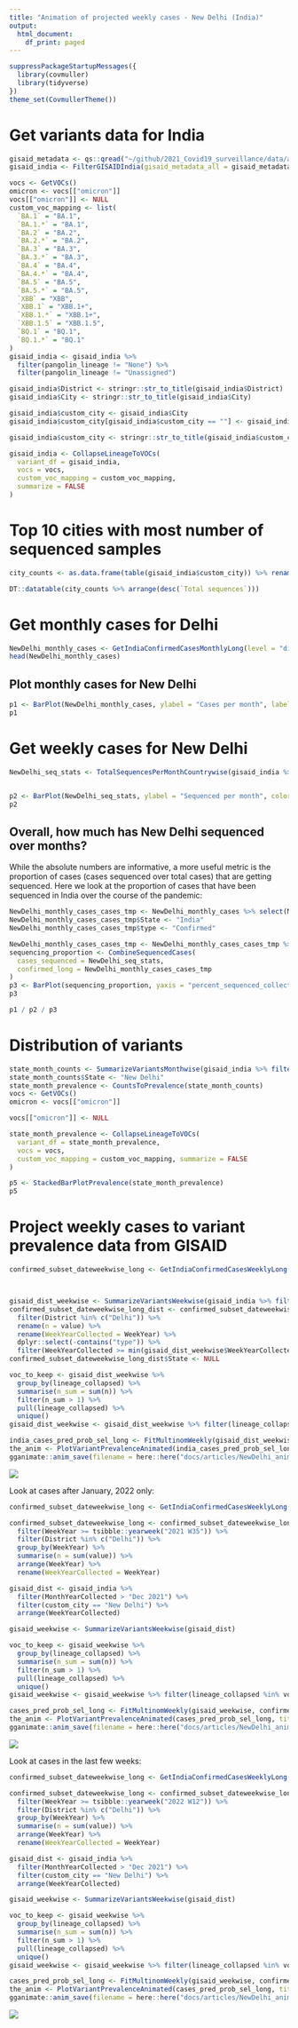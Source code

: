 ```yaml
---
title: "Animation of projected weekly cases - New Delhi (India)"
output:
  html_document:
    df_print: paged
---
```





```r
suppressPackageStartupMessages({
  library(covmuller)
  library(tidyverse)
})
theme_set(CovmullerTheme())
```

# Get variants data for India

```r
gisaid_metadata <- qs::qread("~/github/2021_Covid19_surveillance/data/all_metadata/metadata_tsv_2023_02_27.qs")
gisaid_india <- FilterGISAIDIndia(gisaid_metadata_all = gisaid_metadata)

vocs <- GetVOCs()
omicron <- vocs[["omicron"]]
vocs[["omicron"]] <- NULL
custom_voc_mapping <- list(
  `BA.1` = "BA.1",
  `BA.1.*` = "BA.1",
  `BA.2` = "BA.2",
  `BA.2.*` = "BA.2",
  `BA.3` = "BA.3",
  `BA.3.*` = "BA.3",
  `BA.4` = "BA.4",
  `BA.4.*` = "BA.4",
  `BA.5` = "BA.5",
  `BA.5.*` = "BA.5",
  `XBB` = "XBB",
  `XBB.1` = "XBB.1+",
  `XBB.1.*` = "XBB.1+",
  `XBB.1.5` = "XBB.1.5",
  `BQ.1` = "BQ.1",
  `BQ.1.*` = "BQ.1"
)
gisaid_india <- gisaid_india %>%
  filter(pangolin_lineage != "None") %>%
  filter(pangolin_lineage != "Unassigned")

gisaid_india$District <- stringr::str_to_title(gisaid_india$District)
gisaid_india$City <- stringr::str_to_title(gisaid_india$City)

gisaid_india$custom_city <- gisaid_india$City
gisaid_india$custom_city[gisaid_india$custom_city == ""] <- gisaid_india$District[gisaid_india$custom_city == ""]

gisaid_india$custom_city <- stringr::str_to_title(gisaid_india$custom_city)

gisaid_india <- CollapseLineageToVOCs(
  variant_df = gisaid_india,
  vocs = vocs,
  custom_voc_mapping = custom_voc_mapping,
  summarize = FALSE
)
```


# Top 10 cities with most number of sequenced samples

```r
city_counts <- as.data.frame(table(gisaid_india$custom_city)) %>% rename(City = Var1, `Total sequences` = Freq)

DT::datatable(city_counts %>% arrange(desc(`Total sequences`)))
```

# Get monthly cases for Delhi
```r
NewDelhi_monthly_cases <- GetIndiaConfirmedCasesMonthlyLong(level = "district") %>% filter(District == "Delhi")
head(NewDelhi_monthly_cases)
```


## Plot monthly cases for New Delhi


```r
p1 <- BarPlot(NewDelhi_monthly_cases, ylabel = "Cases per month", label_si = TRUE, title = "Total cases per month - New Delhi (India)", caption = "**Source: covid19bharat.org**<br>")
p1
```

# Get weekly cases for New Delhi

```r
NewDelhi_seq_stats <- TotalSequencesPerMonthCountrywise(gisaid_india %>% filter(custom_city == "New Delhi"), rename_country_as_state = TRUE)


p2 <- BarPlot(NewDelhi_seq_stats, ylabel = "Sequenced per month", color = "slateblue1", label_si = TRUE, title = "Total sequences deposited to GISAID from New Delhi (India)", caption = "**Source: gisaid.org **<br>")
p2
```


## Overall, how much has New Delhi sequenced over months?

While the absolute numbers are informative, a more useful metric is the proportion of cases (cases sequenced over total cases) that are getting sequenced. Here we look at the proportion of cases that have been sequenced in India over the course of the pandemic:

```r
NewDelhi_monthly_cases_cases_tmp <- NewDelhi_monthly_cases %>% select(MonthYear, value)
NewDelhi_monthly_cases_cases_tmp$State <- "India"
NewDelhi_monthly_cases_cases_tmp$type <- "Confirmed"

NewDelhi_monthly_cases_cases_tmp <- NewDelhi_monthly_cases_cases_tmp %>% select(MonthYear, State, value, type)
sequencing_proportion <- CombineSequencedCases(
  cases_sequenced = NewDelhi_seq_stats,
  confirmed_long = NewDelhi_monthly_cases_cases_tmp
)
p3 <- BarPlot(sequencing_proportion, yaxis = "percent_sequenced_collected", ylabel = "%  deposited to GISAID", color = "yellowgreen", title = "Proportion of cases deposited to GISAID from New Delhi (India)", caption = "**Source: gisaid.org and covid19bharat.org**<br>")
p3
```

```r
p1 / p2 / p3
```

# Distribution of variants


```r
state_month_counts <- SummarizeVariantsMonthwise(gisaid_india %>% filter(custom_city == "New Delhi"))
state_month_counts$State <- "New Delhi"
state_month_prevalence <- CountsToPrevalence(state_month_counts)
vocs <- GetVOCs()
omicron <- vocs[["omicron"]]

vocs[["omicron"]] <- NULL

state_month_prevalence <- CollapseLineageToVOCs(
  variant_df = state_month_prevalence,
  vocs = vocs,
  custom_voc_mapping = custom_voc_mapping, summarize = FALSE
)

p5 <- StackedBarPlotPrevalence(state_month_prevalence)
p5
```

# Project weekly cases to variant prevalence data from GISAID


```r
confirmed_subset_dateweekwise_long <- GetIndiaConfirmedCasesWeeklyLong(level = "district")



gisaid_dist_weekwise <- SummarizeVariantsWeekwise(gisaid_india %>% filter(custom_city == "New Delhi") %>% arrange(WeekYearCollected))
confirmed_subset_dateweekwise_long_dist <- confirmed_subset_dateweekwise_long %>%
  filter(District %in% c("Delhi")) %>%
  rename(n = value) %>%
  rename(WeekYearCollected = WeekYear) %>%
  dplyr::select(-contains("type")) %>%
  filter(WeekYearCollected >= min(gisaid_dist_weekwise$WeekYearCollected))
confirmed_subset_dateweekwise_long_dist$State <- NULL

voc_to_keep <- gisaid_dist_weekwise %>%
  group_by(lineage_collapsed) %>%
  summarise(n_sum = sum(n)) %>%
  filter(n_sum > 1) %>%
  pull(lineage_collapsed) %>%
  unique()
gisaid_dist_weekwise <- gisaid_dist_weekwise %>% filter(lineage_collapsed %in% voc_to_keep)

india_cases_pred_prob_sel_long <- FitMultinomWeekly(gisaid_dist_weekwise, confirmed_subset_dateweekwise_long_dist)
the_anim <- PlotVariantPrevalenceAnimated(india_cases_pred_prob_sel_long, title = "Estimated cases (weekly average) in New Delhi (India) by variant", caption = "**Source: gisaid.org and covid19bharat.org**", date_breaks = "28 days")
gganimate::anim_save(filename = here::here("docs/articles/NewDelhi_animated.gif"), animation = the_anim)
```
![](NewDelhi_animated.gif)


Look at cases after January, 2022 only:

```r
confirmed_subset_dateweekwise_long <- GetIndiaConfirmedCasesWeeklyLong(level = "district")

confirmed_subset_dateweekwise_long <- confirmed_subset_dateweekwise_long %>%
  filter(WeekYear >= tsibble::yearweek("2021 W35")) %>%
  filter(District %in% c("Delhi")) %>%
  group_by(WeekYear) %>%
  summarise(n = sum(value)) %>%
  arrange(WeekYear) %>%
  rename(WeekYearCollected = WeekYear)

gisaid_dist <- gisaid_india %>%
  filter(MonthYearCollected > "Dec 2021") %>%
  filter(custom_city == "New Delhi") %>%
  arrange(WeekYearCollected)

gisaid_weekwise <- SummarizeVariantsWeekwise(gisaid_dist)

voc_to_keep <- gisaid_weekwise %>%
  group_by(lineage_collapsed) %>%
  summarise(n_sum = sum(n)) %>%
  filter(n_sum > 1) %>%
  pull(lineage_collapsed) %>%
  unique()
gisaid_weekwise <- gisaid_weekwise %>% filter(lineage_collapsed %in% voc_to_keep)

cases_pred_prob_sel_long <- FitMultinomWeekly(gisaid_weekwise, confirmed_subset_dateweekwise_long)
the_anim <- PlotVariantPrevalenceAnimated(cases_pred_prob_sel_long, title = "Estimated cases (weekly average) in New Delhi (India) by variant", caption = "**Source: gisaid.org and covid19bharat.org**<br>")
gganimate::anim_save(filename = here::here("docs/articles/NewDelhi_animated_2021.gif"), animation = the_anim)
```
![](NewDelhi_animated_2021.gif)


Look at cases in the last few weeks:

```r
confirmed_subset_dateweekwise_long <- GetIndiaConfirmedCasesWeeklyLong(level = "district")

confirmed_subset_dateweekwise_long <- confirmed_subset_dateweekwise_long %>%
  filter(WeekYear >= tsibble::yearweek("2022 W12")) %>%
  filter(District %in% c("Delhi")) %>%
  group_by(WeekYear) %>%
  summarise(n = sum(value)) %>%
  arrange(WeekYear) %>%
  rename(WeekYearCollected = WeekYear)

gisaid_dist <- gisaid_india %>%
  filter(MonthYearCollected > "Dec 2021") %>%
  filter(custom_city == "New Delhi") %>%
  arrange(WeekYearCollected)

gisaid_weekwise <- SummarizeVariantsWeekwise(gisaid_dist)

voc_to_keep <- gisaid_weekwise %>%
  group_by(lineage_collapsed) %>%
  summarise(n_sum = sum(n)) %>%
  filter(n_sum > 1) %>%
  pull(lineage_collapsed) %>%
  unique()
gisaid_weekwise <- gisaid_weekwise %>% filter(lineage_collapsed %in% voc_to_keep)

cases_pred_prob_sel_long <- FitMultinomWeekly(gisaid_weekwise, confirmed_subset_dateweekwise_long)
the_anim <- PlotVariantPrevalenceAnimated(cases_pred_prob_sel_long, title = "Estimated cases (weekly average) in New Delhi (India) by variant", caption = "**Source: gisaid.org and covid19bharat.org**<br>")
gganimate::anim_save(filename = here::here("docs/articles/NewDelhi_animated_2022.gif"), animation = the_anim)
```
![](NewDelhi_animated_2022.gif)
